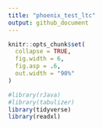 ```yaml
---
title: "phoenix_test_ltc"
output: github_document
---
```


```r
knitr::opts_chunk$set(
  collapse = TRUE,
  fig.width = 6,
  fig.asp = .6,
  out.width = "90%"
)

#library(rJava)
#library(tabulizer)
library(tidyverse)
library(readxl)
```


```r

```


